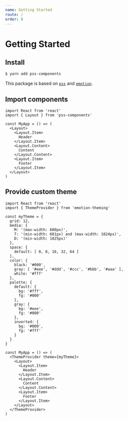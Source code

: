 ```yaml
---
name: Getting Started
route: /
order: 0
---
```


# Getting Started

## Install

```sh
$ yarn add pss-components
```

This package is based on [`pss`](https://github.com/exah/pss) and [`emotion`](https://emotion.sh).


## Import components

```
import React from 'react'
import { Layout } from 'pss-components'

const MyApp = () => (
  <Layout>
    <Layout.Item>
      Header
    </Layout.Item>
    <Layout.Content>
      Content
    </Layout.Content>
    <Layout.Item>
      Footer
    </Layout.Item>
  </Layout>
)
```


## Provide custom theme

```
import React from 'react'
import { ThemeProvider } from 'emotion-theming'

const myTheme = {
  grid: 12,
  media: {
    M: '(max-width: 600px)',
    T: '(min-width: 601px) and (max-width: 1024px)',
    D: '(min-width: 1025px)'
  },
  space: {
    default: [ 0, 8, 16, 32, 64 ]
  },
  color: {
    black: '#000',
    gray: [ '#eee', '#ddd', '#ccc', '#bbb', '#aaa' ],
    white: '#fff'
  },
  palette: {
    default: {
      bg: '#fff',
      fg: '#000'
    },
    gray: {
      bg: '#eee',
      fg: '#000'
    },
    inverted: {
      bg: '#000',
      fg: '#fff'
    }
  }
}

const MyApp = () => (
  <ThemeProvider theme={myTheme}>
    <Layout>
      <Layout.Item>
        Header
      </Layout.Item>
      <Layout.Content>
        Content
      </Layout.Content>
      <Layout.Item>
        Footer
      </Layout.Item>
    </Layout>
  </ThemeProvider>
)
```


